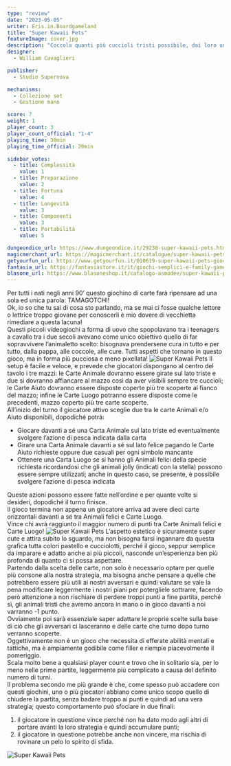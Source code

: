 ```yaml
---
type: "review"
date: "2023-05-05"
writer: Eris.in.Boardgameland
title: "Super Kawaii Pets"
featureImage: cover.jpg
description: "Coccola quanti più cuccioli tristi possibile, dai loro una casa ed il gioco è fatto!"
designer:
  - William Cavaglieri

publisher:
  - Studio Supernova

mechanisms:
  - Collezione set
  - Gestione mano

score: 7
weight: 1
player_count: 3
player_count_official: "1-4"
playing_time: 30min
playing_time_official: 20min

sidebar_votes:
  - title: Complessità
    value: 1
  - title: Preparazione
    value: 2
  - title: Fortuna
    value: 4
  - title: Longevità
    value: 3
  - title: Componenti
    value: 3
  - title: Portabilità
    value: 5

dungeondice_url: https://www.dungeondice.it/29230-super-kawaii-pets.html?dda=9A5FB278F
magicmerchant_url: https://magicmerchant.it/catalogue/super-kawaii-pets-63680/
getyourfun_url: https://www.getyourfun.it/010619-super-kawaii-pets-giochi-di-carte.html?ref=7020
fantasia_url: https://fantasiastore.it/it/giochi-semplici-e-family-games/18120-super-kawaii-pets.html?aff=47
blasone_url: https://www.blasoneshop.it/catalogo-asmodee/super-kawaii-pets-72-2669
---
```


<Setting>
  Per tutti i nati negli anni 90’ questo giochino di carte farà ripensare ad una
  sola ed unica parola: TAMAGOTCHI!
  <br />
  Ok, io so che tu sai di cosa sto parlando, ma se mai ci fosse qualche lettore
  o lettrice troppo giovane per conoscerli è mio dovere di vecchietta rimediare
  a questa lacuna!
  <br />
  Questi piccoli videogiochi a forma di uovo che spopolavano tra i teenagers a
  cavallo tra i due secoli avevano come unico obiettivo quello di far
  sopravvivere l’animaletto scelto: bisognava prendersene cura in tutto e per
  tutto, dalla pappa, alle coccole, alle cure. Tutti aspetti che tornano in
  questo gioco, ma in forma più pucciosa e meno pixellata!
</Setting>

<img src="./game1.jpg" alt="Super Kawaii Pets" />

<Rules>
  Il setup è facile e veloce, e prevede che giocatori dispongano al centro del
  tavolo i tre mazzi: le Carte Animale dovranno essere girate sul lato triste e
  due si dovranno affiancare al mazzo così da aver visibili sempre tre cuccioli;
  le Carte Aiuto dovranno essere disposte coperte più tre scoperte al fianco del
  mazzo; infine le Carte Luogo potranno essere disposte come le precedenti,
  mazzo coperto più tre carte scoperte.
  <br />
  All’inizio del turno il giocatore attivo sceglie due tra le carte Animali e/o
  Aiuto disponibili, dopodiché potrà:
  <br />
  <ul>
    <li>
      Giocare davanti a sé una Carta Animale sul lato triste ed eventualmente
      svolgere l’azione di pesca indicata dalla carta
    </li>
    <li>
      Girare una Carta Animale davanti a sé sul lato felice pagando le Carte
      Aiuto richieste oppure due casuali per ogni simbolo mancante
    </li>
    <li>
      Ottenere una Carta Luogo se si hanno gli Animali felici della specie
      richiesta ricordandosi che gli animali jolly (indicati con la stella)
      possono essere sempre utilizzati; anche in questo caso, se presente, è
      possibile svolgere l’azione di pesca indicata
    </li>
  </ul>
  Queste azioni possono essere fatte nell’ordine e per quante volte si desideri,
  dopodiché il turno finisce.
  <br />
  Il gioco termina non appena un giocatore arriva ad avere dieci carte orizzontali
  davanti a sé tra Animali felici e Carte Luogo.
  <br />
  Vince chi avrà raggiunto il maggior numero di punti tra Carte Animali felici e
  Carte Luogo!
</Rules>

<img src="./game2.jpg" alt="Super Kawaii Pets" />

<Feedback>
  L’aspetto estetico è sicuramente super cute e attira subito lo sguardo, ma non
  bisogna farsi ingannare da questa grafica tutta colori pastello e cucciolotti,
  perché il gioco, seppur semplice da imparare e adatto anche ai più piccoli,
  nasconde un’esperienza ben più profonda di quanto ci si possa aspettare.
  <br />
  Partendo dalla scelta delle carte, non solo è necessario optare per quelle più
  consone alla nostra strategia, ma bisogna anche pensare a quelle che
  potrebbero essere più utili ai nostri avversari e quindi valutare se vale la
  pena modificare leggermente i nostri piani per potergliele sottrarre, facendo
  però attenzione a non rischiare di perdere troppi punti a fine partita, perché
  sì, gli animali tristi che avremo ancora in mano o in gioco davanti a noi
  varranno -1 punto. <br />
  Ovviamente poi sarà essenziale saper adattare le proprie scelte sulla base di ciò
  che gli avversari ci lasceranno e delle carte che turno dopo turno verranno scoperte.
  <br />
  Oggettivamente non è un gioco che necessita di efferate abilità mentali e tattiche,
  ma è ampiamente godibile come filler e riempie piacevolmente il pomeriggio.
  <br />
  Scala molto bene a qualsiasi player count e trovo che in solitario sia, per lo
  meno nelle prime partite, leggermente più complicato a causa del definito numero
  di turni. <br />
  Il problema secondo me più grande è che, come spesso può accadere con questi
  giochini, uno o più giocatori abbiano come unico scopo quello di chiudere la
  partita, senza badare troppo ai punti e quindi ad una vera strategia; questo
  comportamento può sfociare in due finali:
  <ol>
    <li>
      il giocatore in questione vince perché non ha dato modo agli altri di
      portare avanti la loro strategia e quindi accumulare punti;
    </li>
    <li>
      il giocatore in questione potrebbe anche non vincere, ma rischia di
      rovinare un pelo lo spirito di sfida.
    </li>
  </ol>
</Feedback>

<img src="./game3.jpg" alt="Super Kawaii Pets" />
